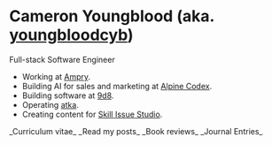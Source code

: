 # Cameron Youngblood <span className="text-muted-foreground">(aka. [youngbloodcyb](https://github.com/youngbloodcyb))</span>

Full-stack Software Engineer

- Working at [Ampry](https://ampry.com).
- Building AI for sales and marketing at [Alpine Codex](https://alpinecodex.com).
- Building software at [9d8](https://9d8.dev).
- Operating [atka](https://atka.co/).
- Creating content for [Skill Issue Studio](https://skillissue.studio/).

<Link href="/me" className="border-b w-fit">
  _Curriculum vitae_
</Link>

<Link href="/posts" className="border-b w-fit">
  _Read my posts_
</Link>

<Link href="/books" className="border-b w-fit">
  _Book reviews_
</Link>

<Link href="/journal" className="border-b w-fit">
  _Journal Entries_
</Link>

